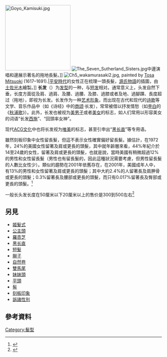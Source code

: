 {{noteTA
|T=zh-hans:长发;zh-hant:長髮;
|1=zh-hans:长发;zh-hant:長髮;
}}
[[File:Goyo_Kamisuki.jpg|210px]]
[[File:The_Seven_Sutherland_Sisters.jpg|thumb]]中邊演唱和邊展示著名的拖地長髮。]]
[[File:Ch5_wakamurasaki2.jpg|thumb]], painted by [[Tosa_Mitsuoki|Tosa Mitsuoki]] (1617–1691).|[[平安時代|平安時代]]的女性正在梳理一頭長髮，[[源氏物語|源氏物語]]的插圖，由[[土佐光起|土佐光木]]繪製。]]
'''长发'''（{{lang-en|'''Long hair'''}}）为[[发型|发型]]的一种，与[[短发|短发]]相对。通常意义上，头发自然下垂，长度方面從及肩、過肩、及腰、過腰、及膝、過膝或者及地、過腳踝、長度超过（拖地），即视为长发。长发作为一种[[艺术形象|艺术形象]]，而出现在古代和现代的[[诗歌|诗歌]]等文学、音乐作品中（如《诗经》中的[[诗经#內容：风、雅、颂|商颂]]·长发），常常被借以抒发情愁（如[[李白|李白]]的《[[秋浦歌|秋浦歌]]》）。此外，长发也被视为[[美男子|美男子]]或者[[美女|美女]]的标志，如人们常用以形容美女的词语“长发[[西施|西施]]”、“回頭率女神”。

现代[[ACG文化|ACG文化]]中也将长发视为[[唯美|唯美]]的标志，甚至引申出“[[黑长直|黑长直]]”等专用语。

{{Globalize|章節|area=美國}}

雖然刻板印象中女性留長髮，但這不表示女性確實偏好留長髮。據估計，在1972年，24%的美國女性留著及肩或更長的頭髮，其中就年齡層來看，44%年紀介於14至24歲的女性，留著及肩或更長的頭髮，也就是說，當時美國有稍微超過12%的男性和女性留長髮（男性也有留長髮的，因此這種狀況需要考慮，但男性留長髮的人數比女性少）。類似的趨勢在2001年依舊存在，在2001年，美國成年人中，有13%的男性和女性留著及肩或更長的頭髮；其中大約2.4%的人留著長及肩胛骨或更長的頭髮；0.3%留著長及腰部或更長的頭髮，而只有0.017%留著長及臀部或更長的頭髮。<ref name="Scalp-hair-length-I">{{Cite journal
| pmid = 12644859
| url = http://journal.scconline.org/abstracts/cc2003/cc054n01/p00053-p00062.html
| year = 2003
| last1 = Robbins
| first1 = C
| title = Scalp hair length. I. Hair length in Florida theme parks: An approximation of hair length in the United States of America
| journal = Journal of Cosmetic Science
| volume = 54
| issue = 1
| pages = 53–62
| last2 = Robbins
| first2 = M. G.
| access-date = 2021-06-11
| archive-date = 2016-03-04
| archive-url = https://web.archive.org/web/20160304103704/http://journal.scconline.org/abstracts/cc2003/cc054n01/p00053-p00062.html
| dead-url = no
}}</ref>

一般长头发长度在50厘米以下20厘米以上的售价是300到500左右<ref>{{Cite web |title=长头发能卖多少钱？什么样的头发最贵？ |url=https://k.sina.cn/article_6219598727_172b78b8700100dg2x.html |access-date=2021-09-05 |date=2018-09-29 |last=sina_mobile |work=k.sina.cn |archive-date=2021-09-09 |archive-url=https://web.archive.org/web/20210909053411/https://k.sina.cn/article_6219598727_172b78b8700100dg2x.html |dead-url=no }}</ref><!--https://www.google.com/search?q=%E5%8D%96%E5%A4%B4%E5%8F%91&source=lnms&sa=X&ved=2ahUKEwiGoaCQlufyAhVLJaYKHW03BgMQ_AUoAHoECAcQAg&biw=1536&bih=722&dpr=1.25-->

==另見==
*[[姬髮式|姬髮式]]
*[[公主頭|公主頭]]
*[[羅杏芝|羅杏芝]]
*[[黑长直|黑长直]]
*[[短髮|短髮]]
*[[辮子|辮子]]
*[[自然卷|自然卷]]
*[[雙馬尾|雙馬尾]]
*[[妹妹頭|妹妹頭]]
*[[平頭|平頭]]
*[[髻|髻]]
*[[刻板印象|刻板印象]]
*[[訴諸性別|訴諸性別]]

==參考資料==
<references />
{{Human_hair}}
[[Category:髮型|Category:髮型]]
